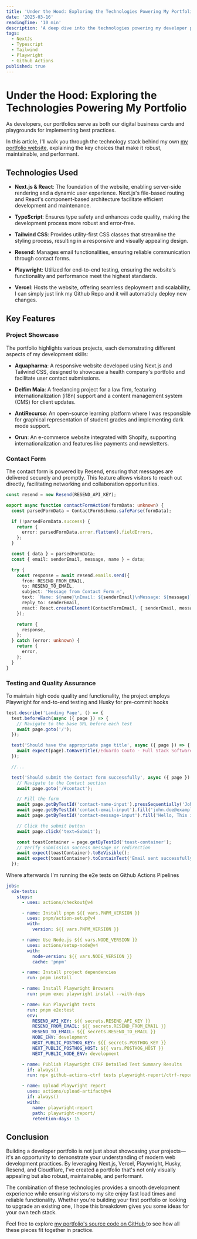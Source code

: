 ```yaml
---
title: 'Under the Hood: Exploring the Technologies Powering My Portfolio'
date: '2025-03-16'
readingTime: '10 min'
description: 'A deep dive into the technologies powering my developer portfolio - from Next.js to Vercel hosting, Playwright testing, and more.'
tags:
  - NextJs
  - Typescript
  - Tailwind
  - Playwright
  - Github Actions
published: true
---
```


# Under the Hood: Exploring the Technologies Powering My Portfolio

<section className="space-y-4 mt-4"> 
  <p>
    As developers, our portfolios serve as both our digital business cards and playgrounds for
    implementing best practices.
  </p>

  <p>
    In this article, I'll walk you through the technology stack behind my own <a href="https://github.com/eduardocoutodev/portfolio" className="underline" target="_blank"> my portfolio website</a>,
    explaining the key choices that make it robust, maintainable, and performant.
  </p>
</section>

## Technologies Used

- **Next.js & React**: The foundation of the website, enabling server-side rendering and a dynamic user experience. Next.js's file-based routing and React's component-based architecture facilitate efficient development and maintenance.

- **TypeScript**: Ensures type safety and enhances code quality, making the development process more robust and error-free.

- **Tailwind CSS**: Provides utility-first CSS classes that streamline the styling process, resulting in a responsive and visually appealing design.

- **Resend**: Manages email functionalities, ensuring reliable communication through contact forms.

- **Playwright**: Utilized for end-to-end testing, ensuring the website's functionality and performance meet the highest standards.

- **Vercel**: Hosts the website, offering seamless deployment and scalability, I can simply just link my Github Repo and it will automaticly deploy new changes.

## Key Features

### Project Showcase

The portfolio highlights various projects, each demonstrating different aspects of my development skills:

- **Aquapharma**: A responsive website developed using Next.js and Tailwind CSS, designed to showcase a health company's portfolio and facilitate user contact submissions.

- **Delfim Maia**: A freelancing project for a law firm, featuring internationalization (i18n) support and a content management system (CMS) for client updates.

- **AntiRecurso**: An open-source learning platform where I was responsible for graphical representation of student grades and implementing dark mode support.

- **Orun**: An e-commerce website integrated with Shopify, supporting internationalization and features like payments and newsletters.

### Contact Form

The contact form is powered by Resend, ensuring that messages are delivered securely and promptly. This feature allows visitors to reach out directly, facilitating networking and collaboration opportunities.

```ts
const resend = new Resend(RESEND_API_KEY);

export async function contactFormAction(formData: unknown) {
  const parsedFormData = ContactFormSchema.safeParse(formData);

  if (!parsedFormData.success) {
    return {
      error: parsedFormData.error.flatten().fieldErrors,
    };
  }

  const { data } = parsedFormData;
  const { email: senderEmail, message, name } = data;

  try {
    const response = await resend.emails.send({
      from: RESEND_FROM_EMAIL,
      to: RESEND_TO_EMAIL,
      subject: 'Message from Contact Form 🔥',
      text: `Name: ${name}\nEmail: ${senderEmail}\nMessage: ${message}`,
      reply_to: senderEmail,
      react: React.createElement(ContactFormEmail, { senderEmail, message, name }),
    });

    return {
      response,
    };
  } catch (error: unknown) {
    return {
      error,
    };
  }
}
```

### Testing and Quality Assurance

To maintain high code quality and functionality, the project employs Playwright for end-to-end testing and Husky for pre-commit hooks

```ts
test.describe('Landing Page', () => {
  test.beforeEach(async ({ page }) => {
    // Navigate to the base URL before each test
    await page.goto('/');
  });

  test('Should have the appropriate page title', async ({ page }) => {
    await expect(page).toHaveTitle(/Eduardo Couto - Full Stack Software Developer/);
  });

  //...

  test('Should submit the Contact form successfully', async ({ page }) => {
    // Navigate to the Contact section
    await page.goto('/#contact');

    // Fill the form
    await page.getByTestId('contact-name-input').pressSequentially('John Doe');
    await page.getByTestId('contact-email-input').fill('john.doe@example.com');
    await page.getByTestId('contact-message-input').fill('Hello, This is a test message.');

    // Click the submit button
    await page.click('text=Submit');

    const toastContainer = page.getByTestId('toast-container');
    // Verify submission success message or redirection
    await expect(toastContainer).toBeVisible();
    await expect(toastContainer).toContainText('Email sent successfully!');
  });
```

Where afterwards I'm running the e2e tests on Github Actions Pipelines

```yaml
jobs:
  e2e-tests:
    steps:
      - uses: actions/checkout@v4

      - name: Install pnpm ${{ vars.PNPM_VERSION }}
        uses: pnpm/action-setup@v4
        with:
          version: ${{ vars.PNPM_VERSION }}

      - name: Use Node.js ${{ vars.NODE_VERSION }}
        uses: actions/setup-node@v4
        with:
          node-version: ${{ vars.NODE_VERSION }}
          cache: 'pnpm'

      - name: Install project dependencies
        run: pnpm install

      - name: Install Playwright Browsers
        run: pnpm exec playwright install --with-deps

      - name: Run Playwright tests
        run: pnpm e2e:test
        env:
          RESEND_API_KEY: ${{ secrets.RESEND_API_KEY }}
          RESEND_FROM_EMAIL: ${{ secrets.RESEND_FROM_EMAIL }}
          RESEND_TO_EMAIL: ${{ secrets.RESEND_TO_EMAIL }}
          NODE_ENV: development
          NEXT_PUBLIC_POSTHOG_KEY: ${{ secrets.POSTHOG_KEY }}
          NEXT_PUBLIC_POSTHOG_HOST: ${{ vars.POSTHOG_HOST }}
          NEXT_PUBLIC_NODE_ENV: development

      - name: Publish Playwright CTRF Detailed Test Summary Results
        if: always()
        run: npx github-actions-ctrf tests playwright-report/ctrf-report.json

      - name: Upload Playwright report
        uses: actions/upload-artifact@v4
        if: always()
        with:
          name: playwright-report
          path: playwright-report/
          retention-days: 15
```

## Conclusion

<section className="space-y-4 mt-4"> 
  <p>
    Building a developer portfolio is not just about showcasing your projects—it's an opportunity to demonstrate your understanding of modern web development practices.
    By leveraging Next.js, Vercel, Playwright, Husky, Resend, and Cloudflare, I've created a portfolio that's not only visually appealing but also robust, maintainable, and performant.
  </p>

  <p>
    The combination of these technologies provides a smooth development experience while ensuring visitors to my site enjoy fast load times and reliable functionality. 
    Whether you're building your first portfolio or looking to upgrade an existing one, I hope this breakdown gives you some ideas for your own tech stack.
  </p>
</section>

Feel free to explore <a href="https://github.com/eduardocoutodev/portfolio" className="underline" target="_blank"> my portfolio's source code on GitHub </a> to see how all these pieces fit together in practice.
